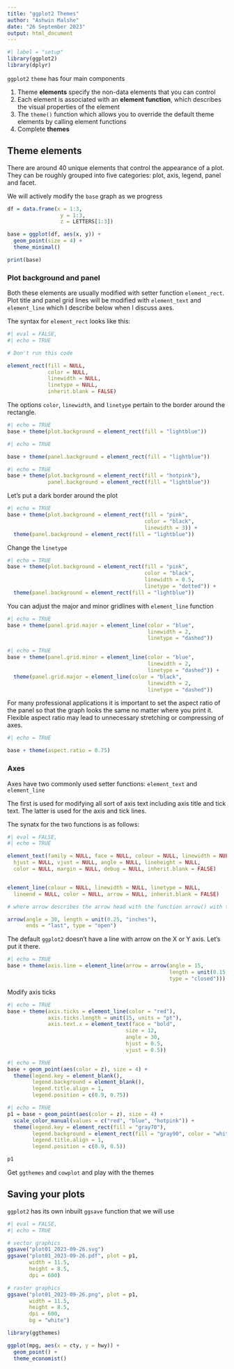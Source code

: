 ```yaml
---
title: "ggplot2 Themes"
author: "Ashwin Malshe"
date: "26 September 2023"
output: html_document
---
```

```r
#| label = "setup"
library(ggplot2)
library(dplyr)

```


`ggplot2` `theme` has four main components

1. Theme **elements** specify the non-data elements that you can control
2. Each element is associated with an **element function**, which describes the visual properties of the element
3. The `theme()` function which allows you to override the default theme elements by calling element functions
4. Complete **themes**


## Theme elements

There are around 40 unique elements that control the appearance of a plot. They can be roughly grouped into five categories: plot, axis, legend, panel and facet.

We will actively modify the `base` graph as we progress

```r

df = data.frame(x = 1:3,
                 y = 1:3, 
                 z = LETTERS[1:3])

base = ggplot(df, aes(x, y)) +
  geom_point(size = 4) +
  theme_minimal()

print(base)

```


### Plot background and panel

Both these elements are usually modified with setter function `element_rect`. Plot title and panel grid lines will be modified with `element_text` and `element_line` which I describe below when I discuss axes.

The syntax for `element_rect` looks like this:

```r
#| eval = FALSE,
#| echo = TRUE

# Don't run this code

element_rect(fill = NULL, 
             color = NULL, 
             linewidth = NULL, 
             linetype = NULL,
             inherit.blank = FALSE)

```

The options `color`, `linewidth`, and `linetype` pertain to the border around the rectangle.


```r
#| echo = TRUE
base + theme(plot.background = element_rect(fill = "lightblue"))
```

```r
#| echo = TRUE

base + theme(panel.background = element_rect(fill = "lightblue"))
```

```r
#| echo = TRUE
base + theme(plot.background = element_rect(fill = "hotpink"),
             panel.background = element_rect(fill = "lightblue"))
```


Let's put a dark border around the plot

```r
#| echo = TRUE
base + theme(plot.background = element_rect(fill = "pink", 
                                            color = "black", 
                                            linewidth = 3)) +
  theme(panel.background = element_rect(fill = "lightblue"))
```


Change the `linetype`

```r
#| echo = TRUE
base + theme(plot.background = element_rect(fill = "pink", 
                                            color = "black", 
                                            linewidth = 0.5, 
                                            linetype = "dotted")) +
  theme(panel.background = element_rect(fill = "lightblue"))
```


You can adjust the major and minor gridlines with `element_line` function

```r
#| echo = TRUE
base + theme(panel.grid.major = element_line(color = "blue", 
                                             linewidth = 2, 
                                             linetype = "dashed"))

```

```r
#| echo = TRUE
base + theme(panel.grid.minor = element_line(color = "blue", 
                                             linewidth = 2, 
                                             linetype = "dashed")) +
  theme(panel.grid.major = element_line(color = "black", 
                                             linewidth = 2, 
                                             linetype = "dashed"))

```

For many professional applications it is important to set the aspect ratio of the panel so that the graph looks the same no matter where you print it. Flexible aspect ratio may lead to unnecessary stretching or compressing of axes.

```r
#| echo = TRUE

base + theme(aspect.ratio = 0.75)

```


### Axes

Axes have two commonly used setter functions: `element_text` and `element_line`

The first is used for modifying all sort of axis text including axis title and tick text. The latter is used for the axis and tick lines. 

The synatx for the two functions is as follows:

```r
#| eval = FALSE,
#| echo = TRUE

element_text(family = NULL, face = NULL, colour = NULL, linewidth = NULL,
  hjust = NULL, vjust = NULL, angle = NULL, lineheight = NULL,
  color = NULL, margin = NULL, debug = NULL, inherit.blank = FALSE)


element_line(colour = NULL, linewidth = NULL, linetype = NULL,
  lineend = NULL, color = NULL, arrow = NULL, inherit.blank = FALSE)

# where arrow describes the arrow head with the function arrow() with the following syntax

arrow(angle = 30, length = unit(0.25, "inches"),
      ends = "last", type = "open")
```


The default `ggplot2` doesn't have a line with arrow on the X or Y axis. Let's put it there.

```r
#| echo = TRUE
base + theme(axis.line = element_line(arrow = arrow(angle = 15, 
                                                    length = unit(0.15, "inches"),
                                                    type = "closed")))
```

Modify axis ticks

```r
#| echo = TRUE
base + theme(axis.ticks = element_line(color = "red"),
             axis.ticks.length = unit(15, units = "pt"),
             axis.text.x = element_text(face = "bold", 
                                      size = 12, 
                                      angle = 30,
                                      hjust = 0.5,
                                      vjust = 0.5))
```

```r
#| echo = TRUE
base + geom_point(aes(color = z), size = 4) +
  theme(legend.key = element_blank(),
        legend.background = element_blank(),
        legend.title.align = 1,
        legend.position = c(0.9, 0.75))
```


```r
#| echo = TRUE
p1 = base + geom_point(aes(color = z), size = 4) +
  scale_color_manual(values = c("red", "blue", "hotpink")) +
  theme(legend.key = element_rect(fill = "gray70"),
        legend.background = element_rect(fill = "gray90", color = "white"),
        legend.title.align = 1,
        legend.position = c(0.9, 0.5))
```

```r
p1
```


Get `ggthemes` and `cowplot` and play with the themes

## Saving your plots

`ggplot2` has its own inbuilt `ggsave` function that we will use

```r
#| eval = FALSE,
#| echo = TRUE

# vector graphics
ggsave("plot01_2023-09-26.svg")
ggsave("plot01_2023-09-26.pdf", plot = p1,
       width = 11.5, 
       height = 8.5,
       dpi = 600)

# raster graphics 
ggsave("plot01_2023-09-26.png", plot = p1,
       width = 11.5, 
       height = 8.5,
       dpi = 600,
       bg = "white")


```



```r
library(ggthemes)

ggplot(mpg, aes(x = cty, y = hwy)) +
  geom_point() +
  theme_economist()


```

